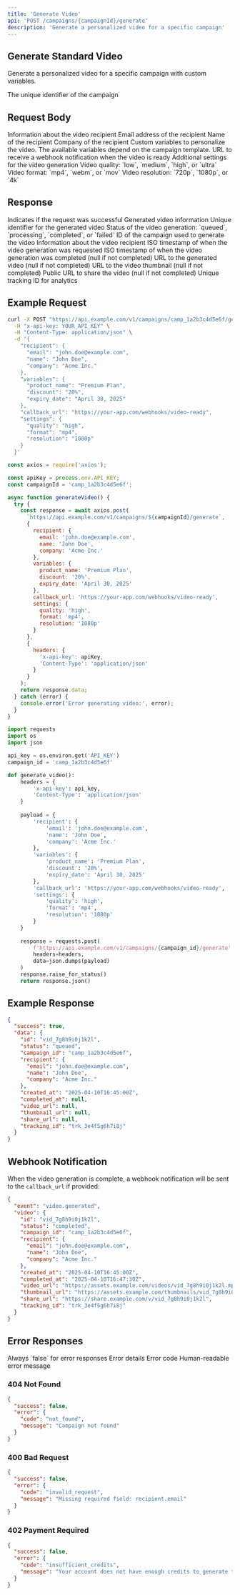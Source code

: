 ```yaml
---
title: 'Generate Video'
api: 'POST /campaigns/{campaignId}/generate'
description: 'Generate a personalized video for a specific campaign'
---
```


## Generate Standard Video

Generate a personalized video for a specific campaign with custom variables.

<ParamField path="campaignId" type="string" required>
  The unique identifier of the campaign
</ParamField>

## Request Body

<ParamField body="recipient" type="object" required>
  Information about the video recipient
</ParamField>

<ParamField body="recipient.email" type="string" required>
  Email address of the recipient
</ParamField>

<ParamField body="recipient.name" type="string">
  Name of the recipient
</ParamField>

<ParamField body="recipient.company" type="string">
  Company of the recipient
</ParamField>

<ParamField body="variables" type="object">
  Custom variables to personalize the video. The available variables depend on the campaign template.
</ParamField>

<ParamField body="callback_url" type="string">
  URL to receive a webhook notification when the video is ready
</ParamField>

<ParamField body="settings" type="object">
  Additional settings for the video generation
</ParamField>

<ParamField body="settings.quality" type="string" default="high">
  Video quality: `low`, `medium`, `high`, or `ultra`
</ParamField>

<ParamField body="settings.format" type="string" default="mp4">
  Video format: `mp4`, `webm`, or `mov`
</ParamField>

<ParamField body="settings.resolution" type="string" default="1080p">
  Video resolution: `720p`, `1080p`, or `4k`
</ParamField>

## Response

<ResponseField name="success" type="boolean">
  Indicates if the request was successful
</ResponseField>

<ResponseField name="data" type="object">
  Generated video information
</ResponseField>

<ResponseField name="data.id" type="string">
  Unique identifier for the generated video
</ResponseField>

<ResponseField name="data.status" type="string">
  Status of the video generation: `queued`, `processing`, `completed`, or `failed`
</ResponseField>

<ResponseField name="data.campaign_id" type="string">
  ID of the campaign used to generate the video
</ResponseField>

<ResponseField name="data.recipient" type="object">
  Information about the video recipient
</ResponseField>

<ResponseField name="data.created_at" type="string">
  ISO timestamp of when the video generation was requested
</ResponseField>

<ResponseField name="data.completed_at" type="string">
  ISO timestamp of when the video generation was completed (null if not completed)
</ResponseField>

<ResponseField name="data.video_url" type="string">
  URL to the generated video (null if not completed)
</ResponseField>

<ResponseField name="data.thumbnail_url" type="string">
  URL to the video thumbnail (null if not completed)
</ResponseField>

<ResponseField name="data.share_url" type="string">
  Public URL to share the video (null if not completed)
</ResponseField>

<ResponseField name="data.tracking_id" type="string">
  Unique tracking ID for analytics
</ResponseField>

## Example Request

```bash
curl -X POST "https://api.example.com/v1/campaigns/camp_1a2b3c4d5e6f/generate" \
  -H "x-api-key: YOUR_API_KEY" \
  -H "Content-Type: application/json" \
  -d '{
    "recipient": {
      "email": "john.doe@example.com",
      "name": "John Doe",
      "company": "Acme Inc."
    },
    "variables": {
      "product_name": "Premium Plan",
      "discount": "20%",
      "expiry_date": "April 30, 2025"
    },
    "callback_url": "https://your-app.com/webhooks/video-ready",
    "settings": {
      "quality": "high",
      "format": "mp4",
      "resolution": "1080p"
    }
  }'
```

```javascript
const axios = require('axios');

const apiKey = process.env.API_KEY;
const campaignId = 'camp_1a2b3c4d5e6f';

async function generateVideo() {
  try {
    const response = await axios.post(
      `https://api.example.com/v1/campaigns/${campaignId}/generate`,
      {
        recipient: {
          email: 'john.doe@example.com',
          name: 'John Doe',
          company: 'Acme Inc.'
        },
        variables: {
          product_name: 'Premium Plan',
          discount: '20%',
          expiry_date: 'April 30, 2025'
        },
        callback_url: 'https://your-app.com/webhooks/video-ready',
        settings: {
          quality: 'high',
          format: 'mp4',
          resolution: '1080p'
        }
      },
      {
        headers: {
          'x-api-key': apiKey,
          'Content-Type': 'application/json'
        }
      }
    );
    return response.data;
  } catch (error) {
    console.error('Error generating video:', error);
  }
}
```

```python
import requests
import os
import json

api_key = os.environ.get('API_KEY')
campaign_id = 'camp_1a2b3c4d5e6f'

def generate_video():
    headers = {
        'x-api-key': api_key,
        'Content-Type': 'application/json'
    }
    
    payload = {
        'recipient': {
            'email': 'john.doe@example.com',
            'name': 'John Doe',
            'company': 'Acme Inc.'
        },
        'variables': {
            'product_name': 'Premium Plan',
            'discount': '20%',
            'expiry_date': 'April 30, 2025'
        },
        'callback_url': 'https://your-app.com/webhooks/video-ready',
        'settings': {
            'quality': 'high',
            'format': 'mp4',
            'resolution': '1080p'
        }
    }
    
    response = requests.post(
        f'https://api.example.com/v1/campaigns/{campaign_id}/generate',
        headers=headers,
        data=json.dumps(payload)
    )
    response.raise_for_status()
    return response.json()
```

## Example Response

```json
{
  "success": true,
  "data": {
    "id": "vid_7g8h9i0j1k2l",
    "status": "queued",
    "campaign_id": "camp_1a2b3c4d5e6f",
    "recipient": {
      "email": "john.doe@example.com",
      "name": "John Doe",
      "company": "Acme Inc."
    },
    "created_at": "2025-04-10T16:45:00Z",
    "completed_at": null,
    "video_url": null,
    "thumbnail_url": null,
    "share_url": null,
    "tracking_id": "trk_3e4f5g6h7i8j"
  }
}
```

## Webhook Notification

When the video generation is complete, a webhook notification will be sent to the `callback_url` if provided:

```json
{
  "event": "video.generated",
  "video": {
    "id": "vid_7g8h9i0j1k2l",
    "status": "completed",
    "campaign_id": "camp_1a2b3c4d5e6f",
    "recipient": {
      "email": "john.doe@example.com",
      "name": "John Doe",
      "company": "Acme Inc."
    },
    "created_at": "2025-04-10T16:45:00Z",
    "completed_at": "2025-04-10T16:47:30Z",
    "video_url": "https://assets.example.com/videos/vid_7g8h9i0j1k2l.mp4",
    "thumbnail_url": "https://assets.example.com/thumbnails/vid_7g8h9i0j1k2l.jpg",
    "share_url": "https://share.example.com/v/vid_7g8h9i0j1k2l",
    "tracking_id": "trk_3e4f5g6h7i8j"
  }
}
```

## Error Responses

<ResponseField name="success" type="boolean">
  Always `false` for error responses
</ResponseField>

<ResponseField name="error" type="object">
  Error details
</ResponseField>

<ResponseField name="error.code" type="string">
  Error code
</ResponseField>

<ResponseField name="error.message" type="string">
  Human-readable error message
</ResponseField>

### 404 Not Found

```json
{
  "success": false,
  "error": {
    "code": "not_found",
    "message": "Campaign not found"
  }
}
```

### 400 Bad Request

```json
{
  "success": false,
  "error": {
    "code": "invalid_request",
    "message": "Missing required field: recipient.email"
  }
}
```

### 402 Payment Required

```json
{
  "success": false,
  "error": {
    "code": "insufficient_credits",
    "message": "Your account does not have enough credits to generate this video"
  }
}
